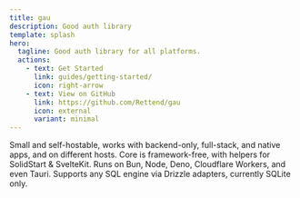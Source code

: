 ```yaml
---
title: gau
description: Good auth library
template: splash
hero:
  tagline: Good auth library for all platforms.
  actions:
    - text: Get Started
      link: guides/getting-started/
      icon: right-arrow
    - text: View on GitHub
      link: https://github.com/Rettend/gau
      icon: external
      variant: minimal
---
```


<CardGrid stagger>
  <Card title="Flexible" icon="puzzle">
    Small and self-hostable, works with backend-only, full-stack, and native apps, and on different hosts.
  </Card>
  <Card title="Framework Agnostic" icon="random">
    Core is framework-free, with helpers for SolidStart & SvelteKit.
  </Card>
  <Card title="Runtime Agnostic" icon="rocket">
    Runs on Bun, Node, Deno, Cloudflare Workers, and even Tauri.
  </Card>
  <Card title="Database Agnostic" icon="document">
    Supports any SQL engine via Drizzle adapters, currently SQLite only.
  </Card>
</CardGrid>
